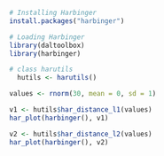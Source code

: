```r
# Installing Harbinger
install.packages("harbinger")
```

```r
# Loading Harbinger
library(daltoolbox)
library(harbinger) 
```

```r
# class harutils
  hutils <- harutils()
```

```r
values <- rnorm(30, mean = 0, sd = 1)
```

```r
v1 <- hutils$har_distance_l1(values)
har_plot(harbinger(), v1)
```
```r
v2 <- hutils$har_distance_l2(values)
har_plot(harbinger(), v2)
```
